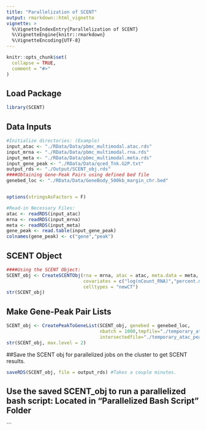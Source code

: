 ```yaml
---
title: "Parallelization of SCENT"
output: rmarkdown::html_vignette
vignette: >
  %\VignetteIndexEntry{Parallelization of SCENT}
  %\VignetteEngine{knitr::rmarkdown}
  %\VignetteEncoding{UTF-8}
---
```


```r
knitr::opts_chunk$set(
  collapse = TRUE,
  comment = "#>"
)
```

## Load Package

```r
library(SCENT)
```

## Data Inputs

```r
#Initialize directories: (Example)
input_atac <- "./RData/Data/pbmc_multimodal.atac.rds"
input_mrna <- "./RData/Data/pbmc_multimodal.rna.rds"
input_meta <- "./RData/Data/pbmc_multimodal.meta.rds"
input_gene_peak <- "./RData/Data/qced_Tnk.G2P.txt"
output_rds <- "./Output/SCENT_obj.rds"
####Obtaining Gene-Peak Pairs using defined bed file
genebed_loc <- "./RData/Data/GeneBody_500kb_margin_chr.bed" 


options(stringsAsFactors = F)

#Read-in Necessary Files:
atac <- readRDS(input_atac)
mrna <- readRDS(input_mrna)
meta <- readRDS(input_meta)
gene_peak <- read.table(input_gene_peak)
colnames(gene_peak) <- c("gene","peak")
```



## SCENT Object

```r
####Using the SCENT Object:
SCENT_obj <- CreateSCENTObj(rna = mrna, atac = atac, meta.data = meta,
                            covariates = c("log(nCount_RNA)","percent.mito"), 
                            celltypes = "newCT")
str(SCENT_obj)
```

## Make Gene-Peak Pair Lists

```r
SCENT_obj <- CreatePeakToGeneList(SCENT_obj, genebed = genebed_loc,
                                  nbatch = 1000,tmpfile="./temporary_atac_peak.bed",
                                  intersectedfile="./temporary_atac_peak_intersected.bed.gz")
str(SCENT_obj, max.level = 2)
```

##Save the SCENT obj for parallelized jobs on the cluster to get SCENT results.

```r
saveRDS(SCENT_obj, file = output_rds) #Takes a couple minutes.
```

## Use the saved SCENT_obj to run a parallelized bash script: Located in "Parallelized Bash Script" Folder

```
